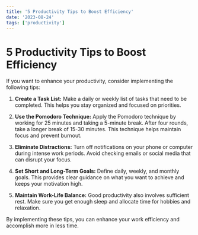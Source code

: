 ```yaml
---
title: '5 Productivity Tips to Boost Efficiency'
date: '2023-08-24'
tags: ['productivity']
---
```


# 5 Productivity Tips to Boost Efficiency

If you want to enhance your productivity, consider implementing the following tips:

1. **Create a Task List:**
   Make a daily or weekly list of tasks that need to be completed. This helps you stay organized and focused on priorities.

2. **Use the Pomodoro Technique:**
   Apply the Pomodoro technique by working for 25 minutes and taking a 5-minute break. After four rounds, take a longer break of 15-30 minutes. This technique helps maintain focus and prevent burnout.

3. **Eliminate Distractions:**
   Turn off notifications on your phone or computer during intense work periods. Avoid checking emails or social media that can disrupt your focus.

4. **Set Short and Long-Term Goals:**
   Define daily, weekly, and monthly goals. This provides clear guidance on what you want to achieve and keeps your motivation high.

5. **Maintain Work-Life Balance:**
   Good productivity also involves sufficient rest. Make sure you get enough sleep and allocate time for hobbies and relaxation.

By implementing these tips, you can enhance your work efficiency and accomplish more in less time.
